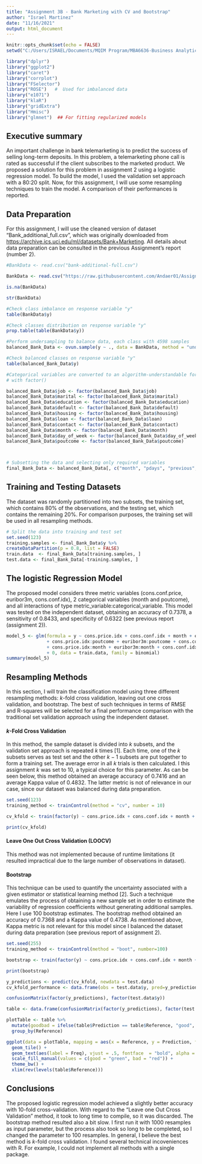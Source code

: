 ---
title: "Assignment 3B - Bank Marketing with CV and Bootstrap"
author: "Israel Martinez"
date: "11/16/2021"
output: html_document
---

```{r setup, include=FALSE}
knitr::opts_chunk$set(echo = FALSE)
setwd("C:/Users/ISRAEL/Documents/MQIM Program/MBA6636-Business Analytics/Assignments/Assignment 03")

library("dplyr")
library("ggplot2")
library("caret")
library("corrplot")
library("FSelector")
library("ROSE")   #  Used for imbalanced data
library("e1071")
library("klaR")
library("gridExtra")
library("Hmisc")
library("glmnet")  ## For fitting regularized models
```

## Executive summary
An important challenge in bank telemarketing is to predict the success of selling long-term deposits. In this problem, a telemarketing phone call is rated as successful if the client subscribes to the marketed product. We proposed a solution for this problem in assignment 2 using a logistic regression model.
To build the model, I used the validation set approach with a 80:20 split. Now, for this assignment, I will use some resampling techniques to train the model. A comparison of their performances is reported.


## Data Preparation
For this assignment, I will use the cleaned version of dataset "Bank_additional_full.csv", which was originally downloaded from  <https://archive.ics.uci.edu/ml/datasets/Bank+Marketing>. All details about data preparation can be consulted in the previous Assignment's report (number 2).    


```{r data preparation, echo=FALSE, results='hide'}

#BankData <- read.csv("bank-additional-full.csv")

BankData <- read.csv("https://raw.githubusercontent.com/Andaer01/Assignment01-Bussiness-Analytics/main/bank-additional-full.csv")

is.na(BankData)

str(BankData)

#Check class imbalance on response variable "y"
table(BankData$y)

#Check classes distribution on response variable "y"
prop.table(table(BankData$y))

#Perform undersampling to balance data, each class with 4598 samples
balanced_Bank_Data <- ovun.sample(y ~ ., data = BankData, method = "under", N = 9196, seed = 1)$data

#Check balanced classes on response variable "y"
table(balanced_Bank_Data$y)

#Categorical variables are converted to an algorithm-understandable format
# with factor()

balanced_Bank_Data$job <- factor(balanced_Bank_Data$job)
balanced_Bank_Data$marital <- factor(balanced_Bank_Data$marital)
balanced_Bank_Data$education <- factor(balanced_Bank_Data$education)
balanced_Bank_Data$default <- factor(balanced_Bank_Data$default)
balanced_Bank_Data$housing <- factor(balanced_Bank_Data$housing)
balanced_Bank_Data$loan <- factor(balanced_Bank_Data$loan)
balanced_Bank_Data$contact <- factor(balanced_Bank_Data$contact)
balanced_Bank_Data$month <- factor(balanced_Bank_Data$month)
balanced_Bank_Data$day_of_week <- factor(balanced_Bank_Data$day_of_week)
balanced_Bank_Data$poutcome <- factor(balanced_Bank_Data$poutcome)




```


 

```{r feature selection - information gain, echo=FALSE}

# Subsetting the data and selecting only required variables
final_Bank_Data <- balanced_Bank_Data[, c("month", "pdays", "previous", "poutcome", "cons.price.idx", "cons.conf.idx", "euribor3m", "y")]

```

## Training and Testing Datasets
The dataset was randomly partitioned into two subsets, the training set, which contains 80% of the observations, and the testing set, which contains the remaining 20%. For comparison purposes, the training set will be used in all resampling methods. 


```{r Training and testing datasets, echo = FALSE }
# Split the data into training and test set
set.seed(123)
training.samples <- final_Bank_Data$y %>% 
createDataPartition(p = 0.8, list = FALSE)
train.data  <- final_Bank_Data[training.samples, ]
test.data <- final_Bank_Data[-training.samples, ]

```




## The logistic Regression Model 
The proposed model considers three metric variables (cons.conf.price, euribor3m, cons.conf.idx), 2 categorical variables (month and poutcome), and all interactions of type metric_variable:categorical_variable. This model was tested on the independent dataset, obtaining an accuracy of 0.7378, a sensitivity of 0.8433, and specificity of 0.6322 (see previous report (assignment 2)).


```{r Model 5, warning=FALSE, echo = FALSE}
model_5 <- glm(formula = y ~ cons.price.idx + cons.conf.idx + month + euribor3m + poutcome
               + cons.price.idx:poutcome + euribor3m:poutcome + cons.conf.idx:poutcome + 
               + cons.price.idx:month + euribor3m:month + cons.conf.idx:month + month:poutcome
               + 0, data = train.data, family = binomial)
summary(model_5)

```



## Resampling Methods
In this section, I will train the classification model using three different resampling methods: $k$-fold cross validation, leaving out one cross validation, and bootstrap. The best of such techniques in terms of RMSE and R-squares will be selected for a final performance comparison with the traditional set validation approach using the independent dataset.


#### $k$-Fold Cross Validation 
In this method, the sample dataset is divided into $k$ subsets, and the validation set approach is repeated $k$ times [1]. Each time, one of the $k$ subsets serves as test set and the other $k-1$ subsets are put together to form a training set. The average error in all $k$ trials is then calculated. I this assignment $k$ was set to 10, a typical choice for this parameter. As can be seen below, this method obtained an average accuracy of 0.7416 and an average Kappa value of 0.4832. The latter metric is not of relevance in our case, since our dataset was balanced during data preparation.



```{r CV K-FOLD, echo = TRUE, warning=FALSE}
set.seed(123)
training_method <- trainControl(method = "cv", number = 10)

cv_kfold <- train(factor(y) ~ cons.price.idx + cons.conf.idx + month + euribor3m + poutcome+ cons.price.idx:poutcome + euribor3m:poutcome + cons.conf.idx:poutcome  + cons.price.idx:month + euribor3m:month + cons.conf.idx:month + month:poutcome, data = train.data, family = binomial, method = "glm", trControl = training_method)

print(cv_kfold)


```


#### Leave One Out Cross Validation (LOOCV)

This method was not implemented because of runtime limitations (it resulted impractical due to the large number of observations in dataset).



#### Bootstrap
This technique can be used to quantify the uncertainty associated with a given estimator or statistical learning method [2]. Such a technique emulates the process of obtaining a new sample set in order to estimate the variability of regression coefficients  without generating additional samples. Here I use 100 bootstrap estimates. The bootstrap method obtained an accuracy of 0.7368 and a Kappa value of 0.4738. As mentioned above, Kappa metric is not relevant for this model since I balanced the dataset during data preparation (see previous report of assignment 2).


```{r BOOTSTRAP, echo = TRUE, warning=FALSE}

set.seed(255)
training_method <- trainControl(method = "boot", number=100)

bootstrap <- train(factor(y) ~ cons.price.idx + cons.conf.idx + month + euribor3m + poutcome+ cons.price.idx:poutcome + euribor3m:poutcome + cons.conf.idx:poutcome  + cons.price.idx:month + euribor3m:month + cons.conf.idx:month + month:poutcome, data = train.data, family = binomial, method = "glm", trControl = training_method)

print(bootstrap)


```




```{r Perfomance cv_kfold, warning=FALSE, echo = FALSE}


y_predictions <- predict(cv_kfold, newdata = test.data)
cv_kfold_performance <- data.frame(obs = test.data$y, pred=y_predictions)

confusionMatrix(factor(y_predictions), factor(test.data$y))

table <- data.frame(confusionMatrix(factor(y_predictions), factor(test.data$y))$table)

plotTable <- table %>%
  mutate(goodbad = ifelse(table$Prediction == table$Reference, "good", "bad")) %>%
  group_by(Reference) 

ggplot(data = plotTable, mapping = aes(x = Reference, y = Prediction, fill = goodbad)) +
  geom_tile() +
  geom_text(aes(label = Freq), vjust = .5, fontface  = "bold", alpha = 1) +
  scale_fill_manual(values = c(good = "green", bad = "red")) +
  theme_bw() +
  xlim(rev(levels(table$Reference)))


```


## Conclusions
The proposed logistic regression model achieved a slightly better accuracy with 10-fold cross-validation. With regard to the "Leave one Out Cross Validation" method, it took to long time to compile, so it was discarded. The bootstrap method resulted also
a bit slow. I first run it with 1000 resamples as input parameter, but the process also took so long to be completed, so I changed the parameter to 100 resamples. In general, I believe the best method is $k$-fold cross validation. I found several technical incoveniences with R. For example, I could not implement all methods with a single package. 




